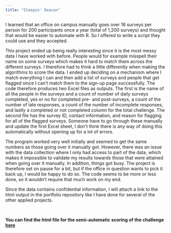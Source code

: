 ```yaml
---
title: "Sleepin' Deacon"
---
```


I learned that an office on campus manually goes over 16 surveys per person for 200 participants once a year (total of 1,200 surveys) and thought that would be easier to automate with R. So I offered to write a script they could use and they accepted.

This project ended up being really interesting since it is the most messy data I have worked with before. People would for example misspell their name on some surveys which makes it hard to match them across the different surveys. I therefore had to think a little differently when making the algorithms to score the data. I ended up deciding on a mechanism where I match everything I can and then add a list of surveys and people that get flagged since I can't match them to the sign-up page successfully. The code therefore produces two Excel files as outputs. The first is the name of all the people in the surveys and a count of number of daily surveys completed, yes or no for completed pre- and post-surveys, a count of the number of late responses, a count of the number of incomplete responses, and lastly a completed or not completed column for the total challenge. The second file has the survey ID, contact information, and reason for flagging for all of the flagged surveys. Someone have to go through these manually and update the first Excel sheet, I don't think there is any way of doing this automatically without opening up for a lot of errors.

The program worked very well initially and seemed to get the same numbers as those going over it manually got. However, there was an issue with the data collection where I only had access to part of the data, which makes it impossible to validate my results towards those that were attained when going over it manually. In addition, things got busy. The project is therefore set on pause for a bit, but if the office in question wants to pick it back up, I would be happy to do so. The code seems to be more or less done, so it wouldn't require that much work on my end.

Since the data contains confidential information, I will attach a link to the html output in the portfolio repository like I have done for several of the other applied projects.

<br>

**You can find the html file for the semi-automatic scoring of the challenge  [here](https://github.com/lzapffe/ds_portfolio/blob/main/score-completion.html)**
